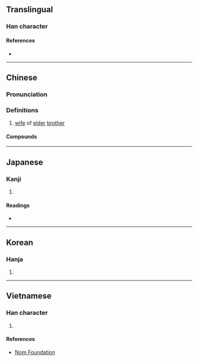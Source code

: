 {{character info}}
==Translingual==

===Han character===
{{Han char|rn=38|rad=女|as=05|sn=8|four=48400|canj=VVIO|ids=⿰女以}}

====References====
* {{Han ref|kx=0259.030|dkj=06177|dj=0524.080|hdz=21034.030|uh=59D2|ud=22994|bh=A971|bd=43377}}

----

==Chinese==
{{zh-forms}}

===Pronunciation===
{{zh-pron
|m=sì
|c=ci5
|mc=y
|oc=y
|ma=
|cat=n
}}

===Definitions===
{{zh-hanzi}}

# [[wife]] of [[elder]] [[brother]]

====Compounds====
{{zh-der|姚姒|姒娣|姒婦|娣姒|同姒|同姒仔}}

{{zh-cat|Female family members}}

----

==Japanese==

===Kanji===
{{ja-kanji|grade=|rs=女05}}

# {{rfdef|ja|sort=女05}}

====Readings====
* {{ja-readings|on=し,じ|kun=あね}}

----

==Korean==

===Hanja===
{{ko-hanja|hangeul=사|rv=sa|mr=sa}}

# {{rfdef|ko|sort=女05}}

----

==Vietnamese==

===Han character===
{{vi-hantu|[[tự]]|rs=女05}}

# {{rfdef|vi|sort=女05}}

====References====
* [http://nomfoundation.org/common/nom_details.php?codepoint=59d2 Nom Foundation]